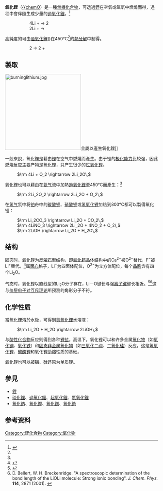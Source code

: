 {{Chembox
| Name = 氧化鋰
| ImageFile1 = Li2O.jpg
| ImageFile2 = Lithium-oxide-unit-cell-3D-balls-B.png
| ImageName = 氧化锂的晶体结构
| IUPACName = Lithium oxide
| OtherNames =
| Section1 = {{Chembox Identifiers
| CASNo = 12057-24-8
| CASNo_Ref = {{cascite|correct|CAS}}
|  EINECS  = 
|  PubChem  =  166630 |  ChemSpiderID_Ref  = {{chemspidercite|correct|chemspider}}|  ChemSpiderID  =  145811
|  InChI  =  1S/2Li.O/q2*+1;-2
|  InChIKey  =  FUJCRWPEOMXPAD-UHFFFAOYAW
|  SMILES  =  [Li+].[Li+].[O-2]
|  StdInChI_Ref  = {{stdinchicite|correct|chemspider}}|  StdInChI  =  1S/2Li.O/q2*+1;-2
|  StdInChIKey_Ref  = {{stdinchicite|correct|chemspider}}|  StdInChIKey  =  FUJCRWPEOMXPAD-UHFFFAOYSA-N
|  InChIKey1  =  FUJCRWPEOMXPAD-UHFFFAOYSA-N
|  RTECS  =  OJ6360000
}}
| Section2 = {{Chembox Properties
| Formula = Li<sub>2</sub>O
| MolarMass = 29.88
| Appearance = 白色固體
| Density = 2.013 g/cm<sup>3</sup>
| MeltingPtC = 1567
| Solubility = 水解生成[[氢氧化锂|LiOH]]
| SolubleOther =
| Solvent =
| LogP = 9.23
  }}
| Section3 = {{Chembox Structure
| CrystalStruct = [[反萤石|反萤石]] (立方)，[[皮尔逊符号|''cF12'']]
| SpaceGroup = Fm<u style="text-decoration:overline">3</u>m, No. 225
| Coordination = 四面体 (Li<sup>+</sup>)<br />立方 (O<sup>2–</sup>)
}} 
| Section8 = {{Chembox Related
|   OtherAnions = [[氫氧化锂|氫氧化锂]]<br />[[硫化锂|硫化锂]]<br />[[硒化锂|硒化锂]]<br />[[碲化锂|碲化锂]]<br />[[釙化锂|釙化锂]]
|   OtherCations = {{鹼金屬相關化學品|氧化物}}
  }}}}
'''氧化鋰'''（[[Lithium|{{chem]][[Oxygen|O]]）是一種[[無機|無機]][[化合物|化合物]]，可透過[[鋰|鋰]]在空氣或氧氣中燃燒而得，過程中會伴隨生成少量的[[過氧化鋰|過氧化鋰]]。<ref name="Greenwood">{{Greenwood&Earnshaw1st|pages=97–99}}</ref>
::4Li + {{chem|O|2}} → 2{{chem|Li|2|O}}
::2Li + {{chem|O|2}} → {{chem|Li|2|O|2}}
高純度的{{chem|Li|2|O}}可由[[過氧化鋰|過氧化鋰]]({{chem|Li|2|O|2}})在450°C<ref name="Greenwood"/>的[[熱裂解|熱分解]]中制得。 
::2{{chem|Li|2|O|2}} → 2{{chem|Li|2|O}} + {{chem|O|2}}

== 製取 ==

[[File:burninglithium.jpg|250px]]金屬以產生氧化鋰]]

一般來說，氧化鋰是藉由[[锂|锂]]在空气中燃燒而產生。由于锂的[[极化性|极化能力]]比较强，因此燃烧反应主要产物是氧化锂，只产生很少的[[过氧化锂|过氧化锂]]。

: <math>\rm 4Li + O_2 \rightarrow 2Li_2O\,</math>

氧化鋰也可以藉由在[[氦气|氦气]]流中加熱[[過氧化鋰|過氧化鋰]]至450℃而產生：<ref name="Greenwood"/>

: <math>\rm 2Li_2O_2 \rightarrow 2Li_2O + O_2\,</math>

在[[氢气|氢气]]氛中将[[铂|铂]]舟中的[[碳酸锂|碳酸锂]]、[[硝酸锂|硝酸锂]]或[[氢氧化锂|氢氧化锂]]加热到800°C都可以製得氧化锂：

: <math>\rm Li_2CO_3 \rightarrow Li_2O + CO_2\,</math>
: <math>\rm 4LiNO_3 \rightarrow 2Li_2O + 4NO_2 + O_2\,</math>
: <math>\rm 2LiOH \rightarrow Li_2O + H_2O\,</math>

== 结构 ==

固态时，氧化锂为反[[萤石|萤石]]型结构，即[[氟化钙|氟化钙]]晶体结构中的Ca<sup>2+</sup>被O<sup>2−</sup>替代，F<sup>−</sup>被Li<sup>+</sup>替代。<ref>{{Citation | title =
Gitterstruktur der oxyde, sulfide, selenide und telluride des lithiums, natriums und kaliums | author = [[Eduard_Zintl|Zintl, E.]]; Harder, A.; Dauth B. | journal = [[Zeitschrift_für_Elektrochemie_und_Angewandte_Physikalische_Chemie|Z. Elektrochem. Angew. Phys. Chem.]] | year = 1934 | volume = 40 | pages = 588–93}}</ref>属[[面心|面心]]格子，Li<sup>+</sup>为四面体配位，O<sup>2−</sup>为立方体配位，每个[[晶胞|晶胞]]含有四个Li<sub>2</sub>O。

气态时，氧化锂以直线型的Li<sub>2</sub>O分子存在，Li－O键长与强[[离子键|离子键]]键长相近。<ref name = "Wells">{{cite book en|first=A. F.|last=Wells|year=1984|title=Structural Inorganic Chemistry|edition=5th edition|publisher=Oxford Science Publications|isbn=0-19-855370-6}}</ref><ref>D. Bellert, W. H. Breckenridge. "A spectroscopic determination of the bond length of the LiOLi molecule: Strong ionic bonding". ''J. Chem. Phys.'' '''114''', 2871 (2001). {{doi|10.1063/1.1349424}}</ref>这与[[价层电子对互斥理论|价层电子对互斥理论]]所预测的角形分子不符。

== 化学性质 ==

當氧化鋰溶於水後，可得到[[氫氧化鋰|氫氧化鋰]]水溶液：

: <math>\rm Li_2O + H_2O \rightarrow 2LiOH\,</math>

与[[酸性|酸性]][[化合物|化合物]]反应则得到各种[[锂盐|锂盐]]。高温下，氧化锂可以和许多金属[[氧化物|氧化物]]（如[[氧化铜|氧化铜]]、[[氧化铁|氧化铁]]）和[[固态|固态]][[非金属|非金属]][[氧化物|氧化物]]（如[[三氧化二硼|三氧化二硼]]、[[二氧化硅|二氧化硅]]）反应，这是[[氢氧化锂|氢氧化锂]]、[[碳酸锂|碳酸锂]]和氧化锂[[助熔|助熔]]性质的基础。

氧化锂也可以被[[铝|铝]]、[[硅|硅]]还原为单质[[锂|锂]]。

== 參見 ==

* [[鋰|鋰]]
* [[硫化鋰|硫化鋰]]、[[過氧化鋰|過氧化鋰]]、[[超氧化鋰|超氧化鋰]]、[[氫氧化鋰|氫氧化鋰]]
* [[氧化鈉|氧化鈉]]、[[氧化鉀|氧化鉀]]、[[氧化銣|氧化銣]]、[[氧化銫|氧化銫]]

== 参考资料 ==
{{reflist}}
{{鋰化合物}}
{{氧化物}}
[[Category:鋰化合物|Category:鋰化合物]]
[[Category:氧化物|Category:氧化物]]